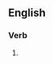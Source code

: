 ==English==

===Verb===
{{head|en|verb form}}

# {{present participle of|archetype|lang=en|nocat=1}}